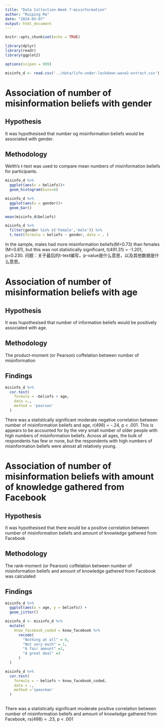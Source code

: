 ```yaml
---
title: "Data Collection-Week 7-misinformation"
author: "Ruiping Ma"
date: "2024-03-07"
output: html_document
---
```


```r
knitr::opts_chunk$set(echo = TRUE)

library(dplyr)
library(readr)
library(ggplot2)

options(scipen = 999)

misinfo_d <- read.csv('../data/life-under-lockdown-wave2-extract.csv')
```

# Association of number of misinformation beliefs with gender
## Hypothesis
It was hypothesised that number og misinformation beliefs would be associated with gender.

## Methodology
Welth's t-text was used to compare mean numbers of misinformation beliefs for participants.


```r
misinfo_d %>%
  ggplot(aes(x = beliefs))+
  geom_histogram(bins=6)
```


```r
misinfo_d %>%
  ggplot(aes(x = gender))+
  geom_bar()
```

```r
mean(misinfo_d$beliefs)
```
```r
misinfo_d %>%
  filter(gender %in% c('Female','male')) %>%
  t.test(formula = beliefs ~ gender, data = . )
```


In the sample, males had more misinformation beliefs(M=0.73) than females (M=0.61), but this was not statistically significant, t(491.31) = -1.201, p=0.230.
问题：关于最后的t-text编写，p-value是什么意思，以及其他数据是什么意思。

# Association of number of misinformation beliefs with age
## Hypothesis
It was hupothesised that number of information beliefs would be positively associated with age.

## Methodology
The product-moment (or Pearson) coffelation between number of misinformation 

## Findings
```r
misinfo_d %>%
  cor.test(
    formula = ~beliefs + age,
    data =.,
    method = 'pearson'
  )

```

There was a statistically significant moderate negative correlation between number of misinformation beliefs and age, r(498) = -.24, p < .001. This is appears to be accounted for by the very small number of older people with high numbers of misinformation beliefs. Across all ages, the bulk of respondents has few or none, but the respondents with high numbers of misinformation beliefs were almost all relatively young.

# Association of number of misinformation beliefs with amount of knowledge gathered from Facebook
## Hypothesis
It was hypothesised that there would be a positive correlation between number of misinformation beliefs and amount of knowledge gathered from Facebook

## Methodology
The rank-moment (or Pearson) coffelation between number of misinformation beliefs and amount of knowledge gathered from Facebook was calculated

## Findings
```r
misinfo_d %>%
  ggplot(aes(x = age, y = beliefs)) +
  geom_jitter()

```
```r
misinfo_d <- misinfo_d %>%
  mutate(
    know_facebook_coded = know_facebook %>%
      recode(
        "Nothing at all" = 0,
        "Not very much" = 1,
        "A fair amount" =2,
        "A great deal" =3
      )
  )

misinfo_d %>%
  cor.test(
    formula = ~ beliefs + know_facebook_coded,
    data = .,
    method ='spearman'
  )
  

```

There was a statistically significant moderate positive correlation between number of misinformation beliefs and amount of knowledge gathered from Facebook, rs(498) = .23, p < .001


